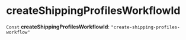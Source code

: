 
# createShippingProfilesWorkflowId

 `Const` **createShippingProfilesWorkflowId**: `"create-shipping-profiles-workflow"`
